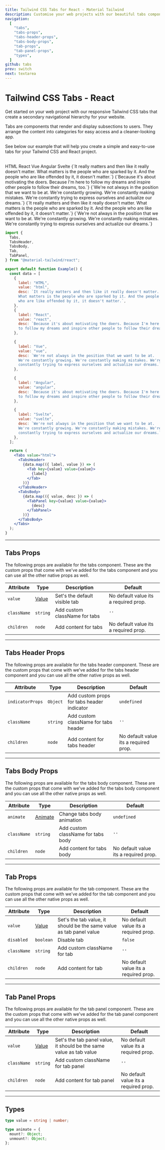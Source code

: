 ```yaml
---
title: Tailwind CSS Tabs for React - Material Tailwind
description: Customise your web projects with our beautiful tabs component for Tailwind CSS and React using Material Design guidelines.
navigation:
  [
    "tabs",
    "tabs-props",
    "tabs-header-props",
    "tabs-body-props",
    "tab-props",
    "tab-panel-props",
    "types",
  ]
github: tabs
prev: switch
next: textarea
---
```


# Tailwind CSS Tabs - React

Get started on your web project with our responsive Tailwind CSS tabs that create a secondary navigational hierarchy for your website.

Tabs are components that render and display subsections to users. They arrange the content into categories for easy access and a cleaner-looking app.

See below our example that will help you create a simple and easy-to-use tabs for your Tailwind CSS and React project.

<br />

<ComponentDemo id="tabs">
  <Tabs value="html">
    <TabsHeader>
      <Tab value="html">HTML</Tab>
      <Tab value="react">React</Tab>
      <Tab value="vue">Vue</Tab>
      <Tab value="angular">Angular</Tab>
      <Tab value="svelte">Svelte</Tab>
    </TabsHeader>
    <TabsBody>
      <TabPanel value="html">
        {`It really matters and then like it really doesn't matter. What
          matters is the people who are sparked by it. And the people who are
          like offended by it, it doesn't matter.`}
      </TabPanel>
      <TabPanel value="react">
        {`Because it's about motivating the doers. Because I'm here
          to follow my dreams and inspire other people to follow their dreams, too.`}
      </TabPanel>
      <TabPanel value="vue">
        {`We're not always in the position that we want to be at.
          We're constantly growing. We're constantly making mistakes.
          We're constantly trying to express ourselves and actualize our
          dreams.`}
      </TabPanel>
      <TabPanel value="angular">
        {`It really matters and then like it really doesn't matter. What
          matters is the people who are sparked by it. And the people who are
          like offended by it, it doesn't matter.`}
      </TabPanel>
      <TabPanel value="svelte">
        {`We're not always in the position that we want to be at.
          We're constantly growing. We're constantly making mistakes.
          We're constantly trying to express ourselves and actualize our
          dreams.`}
      </TabPanel>
    </TabsBody>
  </Tabs>
</ComponentDemo>

```jsx showLineNumbers
import {
  Tabs,
  TabsHeader,
  TabsBody,
  Tab,
  TabPanel,
} from "@material-tailwind/react";

export default function Example() {
  const data = [
    {
      label: "HTML",
      value: "html",
      desc: `It really matters and then like it really doesn't matter.
      What matters is the people who are sparked by it. And the people 
      who are like offended by it, it doesn't matter.`,
    },
    {
      label: "React",
      value: "react",
      desc: `Because it's about motivating the doers. Because I'm here
      to follow my dreams and inspire other people to follow their dreams, too.`,
    },

    {
      label: "Vue",
      value: "vue",
      desc: `We're not always in the position that we want to be at.
      We're constantly growing. We're constantly making mistakes. We're 
      constantly trying to express ourselves and actualize our dreams.`,
    },

    {
      label: "Angular",
      value: "angular",
      desc: `Because it's about motivating the doers. Because I'm here
      to follow my dreams and inspire other people to follow their dreams, too.`,
    },

    {
      label: "Svelte",
      value: "svelte",
      desc: `We're not always in the position that we want to be at.
      We're constantly growing. We're constantly making mistakes. We're 
      constantly trying to express ourselves and actualize our dreams.`,
    },
  ];

  return (
    <Tabs value="html">
      <TabsHeader>
        {data.map(({ label, value }) => (
          <Tab key={value} value={value}>
            {label}
          </Tab>
        ))}
      </TabsHeader>
      <TabsBody>
        {data.map(({ value, desc }) => (
          <TabPanel key={value} value={value}>
            {desc}
          </TabPanel>
        ))}
      </TabsBody>
    </Tabs>
  );
}
```

---

## Tabs Props

<span id="tabs-props" className="scroll-mt-48" />
The following props are available for the tabs component. These are the custom props
that come with we've added for the tabs component and you can use all the other native
props as well.

| Attribute   | Type                      | Description                   | Default                               |
| ----------- | ------------------------- | ----------------------------- | ------------------------------------- |
| `value`     | [Value](#types)           | Set's the default visible tab | No default value its a required prop. |
| `className` | <Code small>string</Code> | Add custom className for tabs | `''`                                  |
| `children`  | <Code small>node</Code>   | Add content for tabs          | No default value its a required prop. |

---

## Tabs Header Props

<span id="tabs-header-props" className="scroll-mt-48" />
The following props are available for the tabs header component. These are the custom
props that come with we've added for the tabs header component and you can use all
the other native props as well.

| Attribute        | Type                      | Description                                | Default                               |
| ---------------- | ------------------------- | ------------------------------------------ | ------------------------------------- |
| `indicatorProps` | <Code small>Object</Code> | Add custom props for tabs header indicator | <Code small>undefined</Code>          |
| `className`      | <Code small>string</Code> | Add custom className for tabs header       | `''`                                  |
| `children`       | <Code small>node</Code>   | Add content for tabs header                | No default value its a required prop. |

---

## Tabs Body Props

<span id="tabs-body-props" className="scroll-mt-48" />
The following props are available for the tabs body component. These are the custom
props that come with we've added for the tabs body component and you can use all
the other native props as well.

| Attribute   | Type                      | Description                        | Default                               |
| ----------- | ------------------------- | ---------------------------------- | ------------------------------------- |
| `animate`   | [Animate](#types)         | Change tabs body animation         | <Code small>undefined</Code>          |
| `className` | <Code small>string</Code> | Add custom className for tabs body | `''`                                  |
| `children`  | <Code small>node</Code>   | Add content for tabs body          | No default value its a required prop. |

---

## Tab Props

<span id="tab-props" className="scroll-mt-48" />
The following props are available for the tab component. These are the custom props
that come with we've added for the tab component and you can use all the other native
props as well.

| Attribute   | Type                       | Description                                                         | Default                               |
| ----------- | -------------------------- | ------------------------------------------------------------------- | ------------------------------------- |
| `value`     | [Value](#types)            | Set's the tab value, it should be the same value as tab panel value | No default value its a required prop. |
| `disabled`  | <Code small>boolean</Code> | Disable tab                                                         | <Code small>false</Code>              |
| `className` | <Code small>string</Code>  | Add custom className for tab                                        | `''`                                  |
| `children`  | <Code small>node</Code>    | Add content for tab                                                 | No default value its a required prop. |

---

## Tab Panel Props

<span id="tab-panel-props" className="scroll-mt-48" />
The following props are available for the tab panel component. These are the custom
props that come with we've added for the tab panel component and you can use all
the other native props as well.

| Attribute   | Type                      | Description                                                         | Default                               |
| ----------- | ------------------------- | ------------------------------------------------------------------- | ------------------------------------- |
| `value`     | [Value](#types)           | Set's the tab panel value, it should be the same value as tab value | No default value its a required prop. |
| `className` | <Code small>string</Code> | Add custom className for tab panel                                  | `''`                                  |
| `children`  | <Code small>node</Code>   | Add content for tab panel                                           | No default value its a required prop. |

---

## Types

<span id="types" className="scroll-mt-48" />

```ts
type value = string | number;
```

```ts
type animate = {
  mount?: Object;
  unmount?: Object;
};
```
